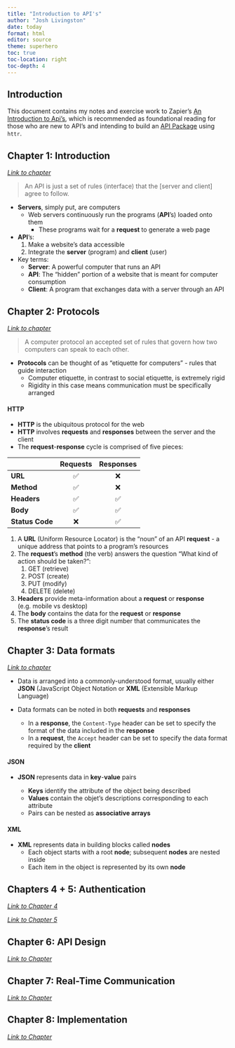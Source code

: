```yaml
---
title: "Introduction to API's"
author: "Josh Livingston"
date: today
format: html
editor: source
theme: superhero
toc: true
toc-location: right
toc-depth: 4
---
```


## Introduction

This document contains my notes and exercise work to Zapier's [An Introduction to Api's](https://zapier.com/resources/guides/apis "An Introduction to Api's - Zapier"), which is recommended as foundational reading for those who are new to API's and intending to build an [API Package](https://cran.r-project.org/web/packages/httr/vignettes/api-packages.html "Best practices for API packages") using `httr`.

## Chapter 1: Introduction

[*Link to chapter*](https://zapier.com/resources/guides/apis/introduction "Chapter 1: Introduction - An introduction to APIs | Zapier guides")

> An API is just a set of rules (interface) that the \[server and client\] agree to follow.

-   **Servers**, simply put, are computers
    -   Web servers continuously run the programs (**API**'s) loaded onto them
        -   These programs wait for a **request** to generate a web page
-   **API**'s:
    1.  Make a website's data accessible
    2.  Integrate the **server** (program) and **client** (user)
-   Key terms:
    -   **Server**: A powerful computer that runs an API
    -   **API**: The "hidden" portion of a website that is meant for computer consumption
    -   **Client**: A program that exchanges data with a server through an API

## Chapter 2: Protocols

[*Link to chapter*](https://zapier.com/resources/guides/apis/protocols "Chapter 2: Protocols - An introduction to APIs | Zapier guides")

> A computer protocol an accepted set of rules that govern how two computers can speak to each other.

-   **Protocols** can be thought of as "etiquette for computers" - rules that guide interaction
    -   Computer etiquette, in contrast to social etiquette, is extremely rigid
    -   Rigidity in this case means communication must be specifically arranged

#### HTTP

-   **HTTP** is the ubiquitous protocol for the web
-   **HTTP** involves **requests** and **responses** between the server and the client
-   The **request**-**response** cycle is comprised of five pieces:

|                 | Requests | Responses |
|-----------------|:--------:|:---------:|
| **URL**         |    ✅    |    ❌     |
| **Method**      |    ✅    |    ❌     |
| **Headers**     |    ✅    |    ✅     |
| **Body**        |    ✅    |    ✅     |
| **Status Code** |    ❌    |    ✅     |

1.  A **URL** (Uniform Resource Locator) is the "noun" of an API **request** - a unique address that points to a program's resources
2.  The **request**'s **method** (the verb) answers the question "What kind of action should be taken?":
    1.  GET (retrieve)
    2.  POST (create)
    3.  PUT (modify)
    4.  DELETE (delete)
3.  **Headers** provide meta-information about a **request** or **response** (e.g. mobile vs desktop)
4.  The **body** contains the data for the **request** or **response**
5.  The **status code** is a three digit number that communicates the **response**'s result

## Chapter 3: Data formats

[*Link to chapter*](https://zapier.com/resources/guides/apis/data-formats "Chapter 3: Data formats - An introduction to APIs | Zapier guides")

-   Data is arranged into a commonly-understood format, usually either **JSON** (JavaScript Object Notation or **XML** (Extensible Markup Language)

-   Data formats can be noted in both **requests** and **responses**

    -   In a **response**, the `Content-Type` header can be set to specify the format of the data included in the **response**
    -   In a **request**, the `Accept` header can be set to specify the data format required by the **client**

#### JSON

-   **JSON** represents data in **key**-**value** pairs

    -   **Keys** identify the attribute of the object being described
    -   **Values** contain the objet's descriptions corresponding to each attribute
    -   Pairs can be nested as **associative arrays**

#### XML

-   **XML** represents data in building blocks called **nodes**
    -   Each object starts with a root **node**; subsequent **nodes** are nested inside
    -   Each item in the object is represented by its own **node**

## Chapters 4 + 5: Authentication

[*Link to Chapter 4*](https://zapier.com/resources/guides/apis/authentication-part-1 "Chapter 4: Authentication, part 1 - An introduction to APIs | Zapier guides")

[*Link to Chapter 5*](https://zapier.com/resources/guides/apis/authentication-part-2 "Chapter 5: Authentication, part 2 - An introduction to APIs | Zapier guides")

## Chapter 6: API Design

[*Link to Chapter*](https://zapier.com/resources/guides/apis/design "Chapter 6: API design - An introduction to APIs | Zapier guides")

## Chapter 7: Real-Time Communication

[*Link to Chapter*](https://zapier.com/resources/guides/apis/real-time-communication "Chapter 7: Real-Time communication - An introduction to APIs | Zapier guides")

## Chapter 8: Implementation

[*Link to Chapter*](https://zapier.com/resources/guides/apis/implementation "Chapter 8: Implementation - An introduction to APIs | Zapier guides")
